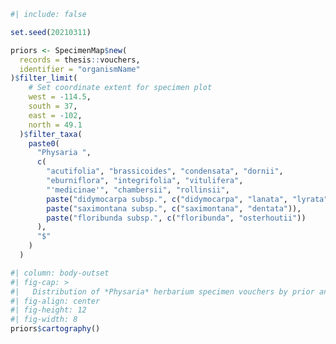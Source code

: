 
[//]: # (TODO <1/23/24>: Verify appropriate term for prior identifications)

```r
#| include: false

set.seed(20210311)

priors <- SpecimenMap$new(
  records = thesis::vouchers,
  identifier = "organismName"
)$filter_limit(
    # Set coordinate extent for specimen plot
    west = -114.5,
    south = 37,
    east = -102,
    north = 49.1
  )$filter_taxa(
    paste0(
      "Physaria ",
      c(
        "acutifolia", "brassicoides", "condensata", "dornii",
        "eburniflora", "integrifolia", "vitulifera",
        "'medicinae'", "chambersii", "rollinsii",
        paste("didymocarpa subsp.", c("didymocarpa", "lanata", "lyrata")),
        paste("saximontana subsp.", c("saximontana", "dentata")),
        paste("floribunda subsp.", c("floribunda", "osterhoutii"))
      ),
      "$"
    )
  )
```

[//]: # (TODO <1/23/24>: Default theme setting - PDF vs. HTML?)

```r
#| column: body-outset
#| fig-cap: >
#|   Distribution of *Physaria* herbarium specimen vouchers by prior annotation.
#| fig-align: center
#| fig-height: 12
#| fig-width: 8
priors$cartography()
```
